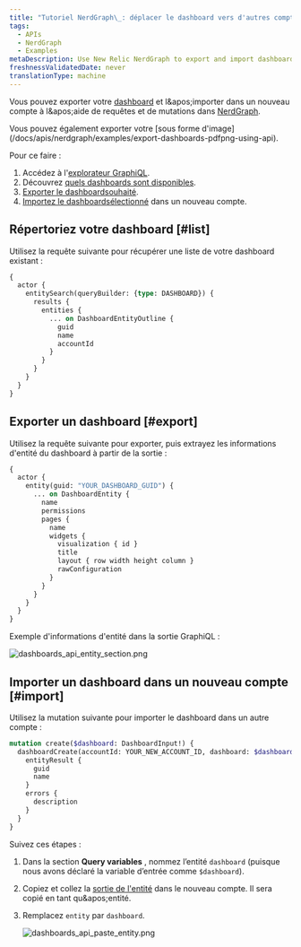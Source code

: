 ```yaml
---
title: "Tutoriel NerdGraph\_: déplacer le dashboard vers d'autres comptes"
tags:
  - APIs
  - NerdGraph
  - Examples
metaDescription: Use New Relic NerdGraph to export and import dashboards.
freshnessValidatedDate: never
translationType: machine
---
```


Vous pouvez exporter votre [dashboard](/docs/query-your-data/explore-query-data/dashboards/introduction-dashboards) et l&amp;apos;importer dans un nouveau compte à l&amp;apos;aide de requêtes et de mutations dans [NerdGraph](/docs/apis/nerdgraph/get-started/introduction-new-relic-nerdgraph).

<Callout variant="tip">
  Vous pouvez également exporter votre <InlinePopover type="dashboards" />[sous forme d&apos;image](/docs/apis/nerdgraph/examples/export-dashboards-pdfpng-using-api).
</Callout>

Pour ce faire :

1. Accédez à l&apos;[explorateur GraphiQL](https://api.newrelic.com/graphiql).
2. Découvrez [quels dashboards sont disponibles](#list).
3. [Exporter le dashboardsouhaité](#export).
4. [Importez le dashboardsélectionné](#import) dans un nouveau compte.

## Répertoriez votre dashboard [#list]

Utilisez la requête suivante pour récupérer une liste de votre dashboard existant :

```graphql
{
  actor {
    entitySearch(queryBuilder: {type: DASHBOARD}) {
      results {
        entities {
          ... on DashboardEntityOutline {
            guid
            name
            accountId
          }
        }
      }
    }
  }
}
```

## Exporter un dashboard [#export]

Utilisez la requête suivante pour exporter, puis extrayez les informations d&apos;entité du dashboard à partir de la sortie :

```graphql
{
  actor {
    entity(guid: "YOUR_DASHBOARD_GUID") {
      ... on DashboardEntity {
        name
        permissions
        pages {
          name
          widgets {
            visualization { id }
            title
            layout { row width height column }
            rawConfiguration
          }
        }
      }
    }
  }
}
```

Exemple d&apos;informations d&apos;entité dans la sortie GraphiQL :

<img title="dashboards_api_entity_section.png" alt="dashboards_api_entity_section.png" src="/images/apis-and-data_screenshot-full_NerdGraph-dashboard-entity.webp" />

## Importer un dashboard dans un nouveau compte [#import]

Utilisez la mutation suivante pour importer le dashboard dans un autre compte :

```graphql
mutation create($dashboard: DashboardInput!) {
  dashboardCreate(accountId: YOUR_NEW_ACCOUNT_ID, dashboard: $dashboard) {
    entityResult {
      guid
      name
    }
    errors {
      description
    }
  }
}
```

Suivez ces étapes :

1. Dans la section <DNT>**Query variables**</DNT> , nommez l’entité `dashboard` (puisque nous avons déclaré la variable d’entrée comme `$dashboard`).

2. Copiez et collez la [sortie de l&apos;entité](#export) dans le nouveau compte. Il sera copié en tant qu&amp;apos;entité.

3. Remplacez `entity` par `dashboard`.

   <img title="dashboards_api_paste_entity.png" alt="dashboards_api_paste_entity.png" src="/images/apis-and-data_screenshot-full_NerdGraph-dashboard-paste.webp" />
